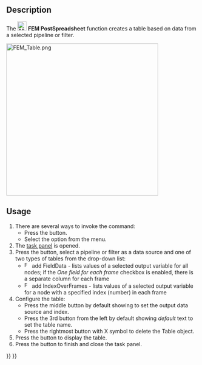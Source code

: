 <languages/>
<translate>

<!--T:1-->
{{Docnav
|[[FEM_PostHistogram|Create Histogram]]
|[[FEM_ClippingPlaneAdd|Clipping Plane on Face]]
|[[FEM_Workbench|FEM]]
|IconL=FEM_PostHistogram.svg
|IconR=FEM_ClippingPlaneAdd.svg
|IconC=Workbench_FEM.svg
}}

<!--T:2-->
{{GuiCommand
|Name=FEM PostSpreadsheet
|MenuLocation=Results → Data Visualizations → Create Table
|Workbenches=[[FEM_Workbench|FEM]]
|Version=1.1
|SeeAlso=[[FEM_tutorial|FEM tutorial]]
}}

==Description== <!--T:3-->

<!--T:4-->
The [[Image:FEM_PostSpreadsheet.svg|24px]] '''FEM PostSpreadsheet''' function creates a table based on data from a selected pipeline or filter.

</translate>
[[File:FEM_Table.png|400px]]
<translate>
<!--T:8-->
{{Caption|Example of a table}}

==Usage== <!--T:5-->

<!--T:6-->
# There are several ways to invoke the command:
#* Press the {{Button|[[Image:FEM_PostSpreadsheet.svg|16px]] [[FEM_PostSpreadsheet|Create Table]]}} button.
#* Select the {{MenuCommand|Results → Data Visualizations → [[Image:FEM_PostSpreadsheet.svg|16px]] Create Table}} option from the menu.
# The [[Task_Panel|task panel]] is opened.
# Press the {{Button|Add data from}} button, select a pipeline or filter as a data source and one of two types of tables from the drop-down list:
#* [[Image:FEM_PostIndex.svg|16px]] add FieldData - lists values of a selected output variable for all nodes; if the ''One field for each frame'' checkbox is enabled, there is a separate column for each frame
#* [[Image:FEM_PostField.svg|16px]] add IndexOverFrames - lists values of a selected output variable for a node with a specified index (number) in each frame
# Configure the table:
#* Press the middle button by default showing {{Button|Index}} to set the output data source and index.
#* Press the 3rd button from the left by default showing ''default'' text to set the table name.
#* Press the rightmost button with X symbol to delete the Table object.
# Press the {{Button|Show table}} button to display the table.
# Press the {{Button|OK}} button to finish and close the task panel.


<!--T:7-->
{{Docnav
|[[FEM_PostHistogram|Create Histogram]]
|[[FEM_ClippingPlaneAdd|Clipping Plane on Face]]
|[[FEM_Workbench|FEM]]
|IconL=FEM_PostHistogram.svg
|IconR=FEM_ClippingPlaneAdd.svg
|IconC=Workbench_FEM.svg
}}

</translate>
{{FEM Tools navi{{#translation:}}}}
{{Userdocnavi{{#translation:}}}}